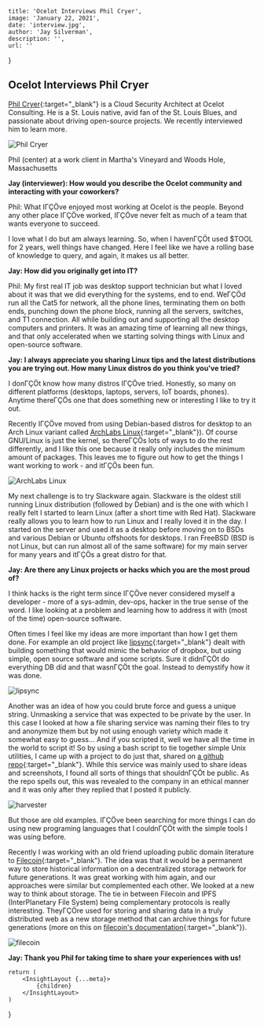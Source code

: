 
    title: 'Ocelot Interviews Phil Cryer',
    image: 'January 22, 2021',
    date: 'interview.jpg',
    author: 'Jay Silverman',
    description: '',
    url: ''
}

## Ocelot Interviews Phil Cryer

[Phil Cryer](https://www.linkedin.com/in/philcryer/){:target="_blank"} is a Cloud Security Architect at Ocelot Consulting. He is a St. Louis native, avid fan of the St. Louis Blues, and passionate about driving open-source projects. We recently interviewed him to learn more. 

![Phil Cryer](/assets/images/posts/2021-01-22-interview-phil-cryer/phil.jpg)

Phil (center) at a work client in Martha's Vineyard and Woods Hole, Massachusetts

 
**Jay (interviewer): How would you describe the Ocelot community and interacting with your coworkers?**

Phil: What IΓÇÖve enjoyed most working at Ocelot is the people. Beyond any other place IΓÇÖve worked, IΓÇÖve never felt as much of a team that wants everyone to succeed. 

I love what I do but am always learning. So, when I havenΓÇÖt used $TOOL for 2 years, well things have changed. Here I feel like we have a rolling base of knowledge to query, and again, it makes us all better. 

**Jay: How did you originally get into IT?**

Phil: My first real IT job was desktop support technician but what I loved about it was that we did everything for the systems, end to end. WeΓÇÖd run all the Cat5 for network, all the phone lines, terminating them on both ends, punching down the phone block, running all the servers, switches, and T1 connection. All while building out and supporting all the desktop computers and printers. It was an amazing time of learning all new things, and that only accelerated when we starting solving things with Linux and open-source software.

**Jay: I always appreciate you sharing Linux tips and the latest distributions you are trying out. How many Linux distros do you think you've tried?**

I donΓÇÖt know how many distros IΓÇÖve tried. Honestly, so many on different platforms (desktops, laptops, servers, IoT boards, phones). Anytime thereΓÇÖs one that does something new or interesting I like to try it out. 

Recently IΓÇÖve moved from using Debian-based distros for desktop to an Arch Linux variant called [ArchLabs Linux](https://archlabslinux.com/){:target="_blank"}). Of course GNU/Linux is just the kernel, so thereΓÇÖs lots of ways to do the rest differently, and I like this one because it really only includes the minimum amount of packages. This leaves me to figure out how to get the things I want working to work - and itΓÇÖs been fun.

![ArchLabs Linux](/assets/images/posts/2021-01-22-interview-phil-cryer/archlabs.png)

My next challenge is to try Slackware again. Slackware is the oldest still running Linux distribution (followed by Debian) and is the one with which I really felt I started to learn Linux (after a short time with Red Hat). Slackware really allows you to learn how to run Linux and I really loved it in the day. I started on the server and used it as a desktop before moving on to BSDs and various Debian or Ubuntu offshoots for desktops. I ran FreeBSD (BSD is not Linux, but can run almost all of the same software) for my main server for many years and itΓÇÖs a great distro for that.

**Jay: Are there any Linux projects or hacks which you are the most proud of?**

I think hacks is the right term since IΓÇÖve never considered myself a developer - more of a sys-admin, dev-ops, hacker in the true sense of the word. I like looking at a problem and learning how to address it with (most of the time) open-source software. 

Often times I feel like my ideas are more important than how I get them done. For example an old project like [lipsync](https://github.com/philcryer/lipsync){:target="_blank"} dealt with building something that would mimic the behavior of dropbox, but using simple, open source software and some scripts. Sure it didnΓÇÖt do everything DB did and that wasnΓÇÖt the goal. Instead to demystify how it was done.

![lipsync](/assets/images/posts/2021-01-22-interview-phil-cryer/lipsync.png)

Another was an idea of how you could brute force and guess a unique string. Unmasking a service that was expected to be private by the user. In this case I looked at how a file sharing service was naming their files to try and anonymize them but by not using enough variety which made it somewhat easy to guess... And if you scripted it, well we have all the time in the world to script it! So by using a bash script to tie together simple Unix utilities, I came up with a project to do just that, shared on [a github repo](https://github.com/philcryer/ca-harvester){:target="_blank"}. While this service was mainly used to share ideas and screenshots, I found all sorts of things that shouldnΓÇÖt be public. As the repo spells out, this was revealed to the company in an ethical manner and it was only after they replied that I posted it publicly.

![harvester](/assets/images/posts/2021-01-22-interview-phil-cryer/harvester.png)

But those are old examples. IΓÇÖve been searching for more things I can do using new programing languages that I couldnΓÇÖt with the simple tools I was using before. 

Recently I was working with an old friend uploading public domain literature to [Filecoin](https://filecoin.io/){:target="_blank"}. The idea was that it would be a permanent way to store historical information on a decentralized storage network for future generations. It was great working with him again, and our approaches were similar but complemented each other. We looked at a new way to think about storage. The tie in between Filecoin and IPFS (InterPlanetary File System) being complementary protocols is really interesting. TheyΓÇÖre used for storing and sharing data in a truly distributed web as a new storage method that can archive things for future generations (more on this on [filecoin's documentation](https://docs.filecoin.io/about-filecoin/ipfs-and-filecoin/#data-storage-incentives){:target="_blank"}).

![filecoin](/assets/images/posts/2021-01-22-interview-phil-cryer/filecoin.png)

**Jay: Thank you Phil for taking time to share your experiences with us!**

    return (
        <InsightLayout {...meta}>
            {children}
        </InsightLayout>
    )
}

